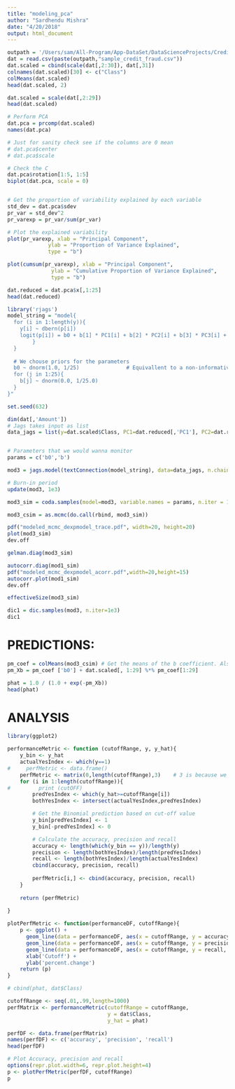 ```yaml
---
title: "modeling_pca"
author: "Sardhendu Mishra"
date: "4/20/2018"
output: html_document
---
```


```r
outpath = '/Users/sam/All-Program/App-DataSet/DataScienceProjects/CreditCardFraud/'
dat = read.csv(paste(outpath,"sample_credit_fraud.csv"))
dat.scaled = cbind(scale(dat[,2:30]), dat[,31])
colnames(dat.scaled)[30] <- c("Class")
colMeans(dat.scaled)
head(dat.scaled, 2)
```

```r
dat.scaled = scale(dat[,2:29])
head(dat.scaled)

# Perform PCA
dat.pca = prcomp(dat.scaled)
names(dat.pca)

# Just for sanity check see if the columns are 0 mean
# dat.pca$center
# dat.pca$scale

# Check the C
dat.pca$rotation[1:5, 1:5]
biplot(dat.pca, scale = 0)


# Get the proportion of variability explained by each variable
std_dev = dat.pca$sdev
pr_var = std_dev^2
pr_varexp = pr_var/sum(pr_var)

# Plot the explained variability
plot(pr_varexp, xlab = "Principal Component",
             ylab = "Proportion of Variance Explained",
             type = "b")

plot(cumsum(pr_varexp), xlab = "Principal Component",
              ylab = "Cumulative Proportion of Variance Explained",
              type = "b")

dat.reduced = dat.pca$x[,1:25]
head(dat.reduced)
```


```r
library('rjags')
model_string = "model{
  for (i in 1:length(y)){
    y[i] ~ dbern(p[i])
    logit(p[i]) = b0 + b[1] * PC1[i] + b[2] * PC2[i] + b[3] * PC3[i] + b[4] * PC4[i] + b[5] * PC5[i] + b[6] * PC6[i] + b[7] * PC7[i] + b[8] * PC8[i] + b[9] * PC9[i] + b[10] * PC10[i] + b[11] * PC11[i] + b[12] * PC12[i] + b[13] * PC13[i] + b[14] * PC14[i] + b[15] * PC15[i] + b[16] * PC16[i] + b[17] * PC17[i] + b[18] * PC18[i] + b[19] * PC19[i] + b[20] *PC20[i] + b[21] *PC21[i] + b[22] *PC22[i] + b[23] *PC23[i] + b[24] *PC24[i] + b[25]*PC25[i]
        }
  }
  
  # We chouse priors for the parameters
  b0 ~ dnorm(1.0, 1/25)               # Equivallent to a non-informative prior
  for (j in 1:25){  
    b[j] ~ dnorm(0.0, 1/25.0) 
  }
}"
```

```r
set.seed(632)

dim(dat[,'Amount'])
# Jags takes input as list
data_jags = list(y=dat.scaled$Class, PC1=dat.reduced[,'PC1'], PC2=dat.reduced[,'PC2'], PC3=dat.reduced[,'PC3'], PC4=dat.reduced[,'PC4'], PC5=dat.reduced[,'PC5'], PC6=dat.reduced[,'PC6'], PC7=dat.reduced[,'PC7'], PC8=dat.reduced[,'PC8'], PC9=dat.reduced[,'PC9'], PC10=dat.reduced[,'PC10'], PC11=dat.reduced[,'PC11'], PC12=dat.reduced[,'PC12'], PC13=dat.reduced[,'PC13'], PC14=dat.reduced[,'PC14'], PC15=dat.reduced[,'PC15'], PC16=dat.reduced[,'PC16'], PC17=dat.reduced[,'PC17'], PC18=dat.reduced[,'PC18'], PC19=dat.reduced[,'PC19'], PC20=dat.reduced[,'PC20'], PC21=dat.reduced[,'PC21'], PC22=dat.reduced[,'PC22'], PC23=dat.reduced[,'PC23'], PC24=dat.reduced[,'PC24'], PC25=dat.reduced[,'PC25'])


# Parameters that we would wanna monitor
params = c('b0','b')

mod3 = jags.model(textConnection(model_string), data=data_jags, n.chains = 3)

# Burn-in period
update(mod3, 1e3)

mod3_sim = coda.samples(model=mod3, variable.names = params, n.iter = 10e3)

mod3_csim = as.mcmc(do.call(rbind, mod3_sim))
```

```r
pdf("modeled_mcmc_dexpmodel_trace.pdf", width=20, height=20)
plot(mod3_sim)
dev.off
```

```r
gelman.diag(mod3_sim)
```
```r
autocorr.diag(mod1_sim)
pdf("modeled_mcmc_dexpmodel_acorr.pdf",width=20,height=15)
autocorr.plot(mod1_sim)
dev.off
```
```r
effectiveSize(mod3_sim)
```

```r
dic1 = dic.samples(mod3, n.iter=1e3)
dic1
```

# PREDICTIONS:
```r
pm_coef = colMeans(mod3_csim) # Get the means of the b coefficient. Also equivallent to getting the learned parameters
pm_Xb = pm_coef ['b0'] + dat.scaled[, 1:29] %*% pm_coef[1:29]

phat = 1.0 / (1.0 + exp(-pm_Xb))
head(phat)
```

# ANALYSIS
```r
library(ggplot2)

performanceMetric <- function (cutoffRange, y, y_hat){
    y_bin <- y_hat
    actualYesIndex <- which(y==1)
#     perfMetric <- data.frame()
    perfMetric <- matrix(0,length(cutoffRange),3)    # 3 is because we calculate accuracy, recall and precision
    for (i in 1:length(cutoffRange)){
#         print (cutOFF)
        predYesIndex <- which(y_hat>=cutoffRange[i])
        bothYesIndex <- intersect(actualYesIndex,predYesIndex)

        # Get the Binomial prediction based on cut-off value
        y_bin[predYesIndex] <- 1
        y_bin[-predYesIndex] <- 0

        # Calculate the accuracy, precision and recall
        accuracy <- length(which(y_bin == y))/length(y)
        precision <- length(bothYesIndex)/length(predYesIndex)
        recall <- length(bothYesIndex)/length(actualYesIndex)
        cbind(accuracy, precision, recall)
        
        perfMetric[i,] <- cbind(accuracy, precision, recall)
    }
    
    return (perfMetric)
 
}

plotPerfMetric <- function(performanceDF, cutoffRange){
    p <- ggplot() + 
      geom_line(data = performanceDF, aes(x = cutoffRange, y = accuracy, color = "accuracy")) +
      geom_line(data = performanceDF, aes(x = cutoffRange, y = precision, color = "precision")) +
      geom_line(data = performanceDF, aes(x = cutoffRange, y = recall, color = "recall")) +
      xlab('Cutoff') +
      ylab('percent.change')
    return (p)
}

# cbind(phat, dat$Class)

cutoffRange <- seq(.01,.99,length=1000)
perfMatrix <- performanceMetric(cutoffRange = cutoffRange, 
                                y = dat$Class, 
                                y_hat = phat)

perfDF <- data.frame(perfMatrix)
names(perfDF) <- c('accuracy', 'precision', 'recall')
head(perfDF)

# Plot Accuracy, precision and recall
options(repr.plot.width=6, repr.plot.height=4)
p <- plotPerfMetric(perfDF, cutoffRange)
p
```